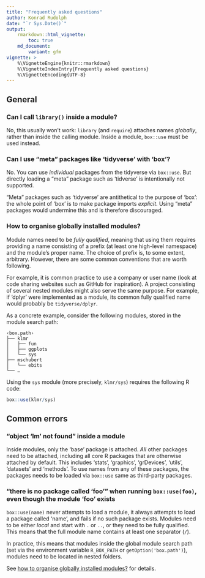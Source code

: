 ```yaml
---
title: "Frequently asked questions"
author: Konrad Rudolph
date: "`r Sys.Date()`"
output:
    rmarkdown::html_vignette:
        toc: true
    md_document:
        variant: gfm
vignette: >
    %\VignetteEngine{knitr::rmarkdown}
    %\VignetteIndexEntry{Frequently asked questions}
    %\VignetteEncoding{UTF-8}
---
```


## General

### Can I call `library()` inside a module?

No, this usually won’t work: `library` (and `require`) attaches names
*globally*, rather than inside the calling module. Inside a module, `box::use`
must be used instead.


### Can I use “meta” packages like ‘tidyverse’ with ‘box’?

No. You can use *individual* packages from the tidyverse via `box::use`. But
directly loading a “meta” package such as ‘tidverse’ is intentionally not
supported.

“Meta” packages such as ‘tidyverse’ are antithetical to the purpose of ‘box’:
the whole point of ‘box’ is to make package imports *explicit*. Using “meta”
packages would undermine this and is therefore discouraged.


### How to organise globally installed modules?

Module names need to be *fully qualified*, meaning that using them requires
providing a name consisting of a prefix (at least one high-level namespace) and
the module’s proper name. The choice of prefix is, to some extent, arbitrary.
However, there are some common conventions that are worth following.

For example, it is common practice to use a company or user name (look at code
sharing websites such as GitHub for inspiration). A project consisting of
several nested modules might also serve the same purpose. For example, if
‘dplyr’ were implemented as a module, its common fully qualified name would
probably be `tidyverse/dplyr`.

As a concrete example, consider the following modules, stored in the module
search path:

```
‹box.path›
├── klmr
│   ├── fun
│   ├── ggplots
│   └── sys
├── mschubert
│   └── ebits
└── …
```

Using the `sys` module (more precisely, `klmr/sys`) requires the following R
code:

```r
box::use(klmr/sys)
```


## Common errors

### “object 'lm' not found” inside a module

Inside modules, only the ‘base’ package is attached. *All* other packages need
to be attached, including all core R packages that are otherwise attached by
default. This includes ‘stats’, ‘graphics’, ‘grDevices’, ‘utils’, ‘datasets’ and
‘methods’. To use names from any of these packages, the packages needs to be
loaded via `box::use` same as third-party packages.


### “there is no package called ‘foo’” when running `box::use(foo)`, even though the module 'foo' exists

`box::use(name)` never attempts to load a module, it always attempts to load a
package called ‘name’, and fails if no such package exists. Modules need to be
either *local* and start with `.` or `..`, or they need to be fully qualified.
This means that the full module name contains at least one separator (`/`).

In practice, this means that modules inside the global module search path
(set via the environment variable `R_BOX_PATH` or `getOption('box.path')`),
modules need to be located in nested folders.

See [how to organise globally installed modules?](#how-to-organise-globally-installed-modules-)
for details.
